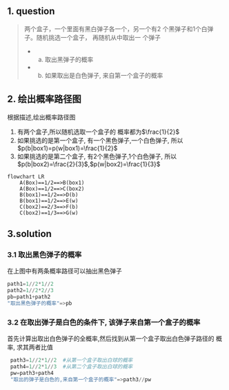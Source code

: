 ## 1. question
>两个盒子，一个里面有黑白弹子各一个，另一个有2 个黑弹子和1个白弹子。随机挑选一个盒子， 
>再随机从中取出一 个弹子
>
> - (a) 取出黑弹子的概率
> - (b) 如果取出是白色弹子, 来自第一个盒子的概率


## 2. 绘出概率路径图
根据描述,绘出概率路径图

1. 有两个盒子,所以随机选取一个盒子的 概率都为$\frac{1}{2}$
2. 如果挑选的是第一个盒子, 有一个黑色弹子,一个白色弹子,
   所以$p(b|box1)=p(w|box1)=\frac{1}{2}$
3. 如果挑选的是第二个盒子, 有2个黑色弹子,1个白色弹子,
   所以$p(b|box2)=\frac{2}{3}$,$p(w|box2)=\frac{1}{3}$
```mermaid
flowchart LR
    A(Box)==1/2==>B(box1)
    A(Box)==1/2==>C(box2)
    B(box1)==1/2==>D(b)
    B(box1)==1/2==>E(w)
    C(box2)==2/3==>F(b)
    C(box2)==1/3==>G(w)
```

## 3.solution
### 3.1 取出黑色弹子的概率
在上图中有两条概率路径可以抽出黑色弹子
```julia
path1=1//2*1//2
path2=1//2*2//3
pb=path1+path2
"取出黑色弹子的概率"=>pb
```
### 3.2 在取出弹子是白色的条件下, 该弹子来自第一个盒子的概率
首先计算出取出白色弹子的全概率,然后找到从第一个盒子取出白色弹子路径的
概率, 求其两者比值
```julia
 path3=1//2*1//2  #从第一个盒子取出白球的概率
 path4=1//2*1//3  #从第二个盒子取出白球的概率
 pw=path3+path4
 "取出的弹子是白色的,来自第一个盒子的概率"=>path3//pw
```



